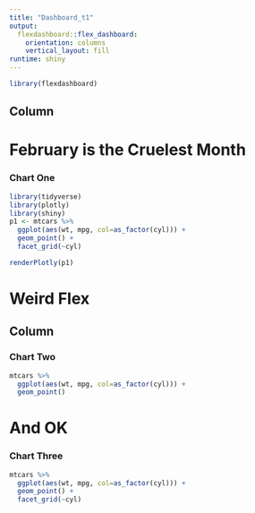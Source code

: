 ```yaml
---
title: "Dashboard_t1"
output: 
  flexdashboard::flex_dashboard:
    orientation: columns
    vertical_layout: fill
runtime: shiny
---
```


```r
library(flexdashboard)
```

Column {data-width=650}
-----------------------------------------------------------------------
February is the Cruelest Month
======================
### Chart One

```r

library(tidyverse)
library(plotly)
library(shiny)
p1 <- mtcars %>% 
  ggplot(aes(wt, mpg, col=as_factor(cyl))) +
  geom_point() +
  facet_grid(~cyl)

renderPlotly(p1)

```

Weird Flex
==========================

Column {data-width=350}
-----------------------------------------------------------------------

### Chart Two

```r

mtcars %>% 
  ggplot(aes(wt, mpg, col=as_factor(cyl))) +
  geom_point()

```

And OK
============================
### Chart Three

```r

mtcars %>% 
  ggplot(aes(wt, mpg, col=as_factor(cyl))) +
  geom_point() +
  facet_grid(~cyl)

```

